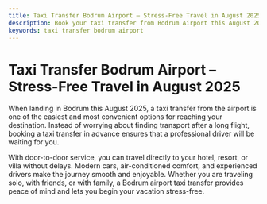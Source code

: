 ```yaml
---
title: Taxi Transfer Bodrum Airport – Stress-Free Travel in August 2025
description: Book your taxi transfer from Bodrum Airport this August 2025 for a comfortable and reliable start to your holiday.
keywords: taxi transfer bodrum airport
---
```


# Taxi Transfer Bodrum Airport – Stress-Free Travel in August 2025

When landing in Bodrum this August 2025, a taxi transfer from the airport is one of the easiest and most convenient options for reaching your destination. Instead of worrying about finding transport after a long flight, booking a taxi transfer in advance ensures that a professional driver will be waiting for you. 

With door-to-door service, you can travel directly to your hotel, resort, or villa without delays. Modern cars, air-conditioned comfort, and experienced drivers make the journey smooth and enjoyable. Whether you are traveling solo, with friends, or with family, a Bodrum airport taxi transfer provides peace of mind and lets you begin your vacation stress-free.
